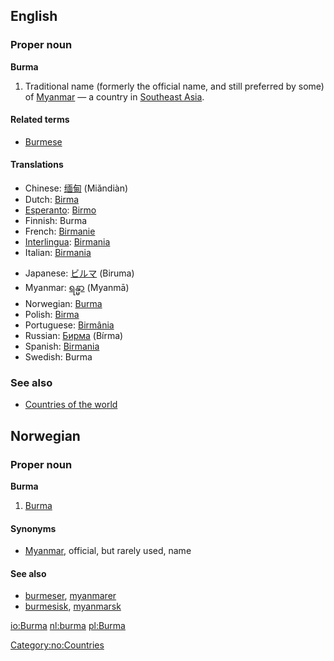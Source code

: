 ==English==

===Proper noun===
'''Burma'''

# Traditional name (formerly the official name, and still preferred by some) of [[Myanmar]] — a country in [[Southeast Asia]].

====Related terms====
*[[Burmese]]

====Translations====
{{top}}
*Chinese: [[缅甸]] (Miǎndiàn)
*Dutch: [[Birma]]
*[[Esperanto]]: [[Birmo]]
*Finnish: Burma
*French: [[Birmanie]]
*[[Interlingua]]: [[Birmania]]
*Italian: [[Birmania]]
{{mid}}
*Japanese: [[ビルマ]] (Biruma)
*Myanmar: [[ရန္မာ]] (Myanmā)
*Norwegian: [[#Norwegian|Burma]]
*Polish: [[Birma]]
*Portuguese: [[Birmânia]]
*Russian: [[Бирма]] (Bírma) {{f}}
*Spanish: [[Birmania]]
*Swedish: Burma
{{bottom}}

===See also===
*[[Countries of the world]]

==Norwegian==
===Proper noun===
[[Category:no:Countries]]
'''Burma'''
#[[#English|Burma]]
====Synonyms====
*[[Myanmar]], official, but rarely used, name
====See also====
*[[burmeser]], [[myanmarer]]
*[[burmesisk]], [[myanmarsk]]

[[io:Burma]]
[[nl:burma]]
[[pl:Burma]]